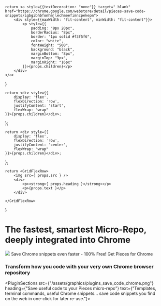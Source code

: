     return <a style={{textDecoration: "none"}} target="_blank" href="https://chrome.google.com/webstore/detail/pieces-save-code-snippets/igbgibhbfonhmjlechmeefimncpekepm">
        <div style={{maxWidth: "fit-content", minWidth: "fit-content"}}>
            <p style={{
                padding: "8px 20px",
                borderRadius: "8px",
                border: "1px solid #f3f5f6",
                color: "white",
                fontWeight: "500",
                background: "black",
                marginBottom: "8px",
                marginTop: "3px",
                marginRight: "16px"
            }}>{props.children}</p>
        </div>
    </a>
}

    return <div style={{
        display: 'flex',
        flexDirection: 'row',
        justifyContent: 'start',
        flexWrap: "wrap"
    }}>{props.children}</div>;
};

    return <div style={{
        display: 'flex',
        flexDirection: 'row',
        justifyContent: 'center',
        flexWrap: "wrap"
    }}>{props.children}</div>;
};

    return <GridFlexRow>
        <img src={ props.src } />
        <div>
            <p><strong>{ props.heading }</strong></p>
            <p>{props.text }</p>
        </div>

    </GridFlexRow>
}

# The fastest, smartest Micro-Repo, deeply integrated into Chrome
<GridFlexRow>
    <img style={{width: "25px" }} src={"/assets/chrome_logo.png"} />
    <Heading type={"h2"} >Save Chrome snippets even faster - 100% Free!</Heading>
</GridFlexRow>


<GridFlexRow>
    <InstallButton>Get Pieces for Chrome</InstallButton>
</GridFlexRow>

### Transform how you code with your very own Chrome browser repository

<PluginSections src={"/assets/graphics/plugins_save_code_chrome.png"} heading={"Save useful code to your Pieces micro-repo"} text={"Templates, terminal commands, useful Chrome snippets... save code snippets you find on the web in one-click for later re-use."}></PluginSections>